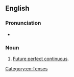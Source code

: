 ==English==

===Pronunciation===
* {{rhymes|en|ɛsɪv|s=7}}

===Noun===
{{en-noun|!}}

# [[future perfect continuous#English|Future perfect continuous]].

[[Category:en:Tenses]]